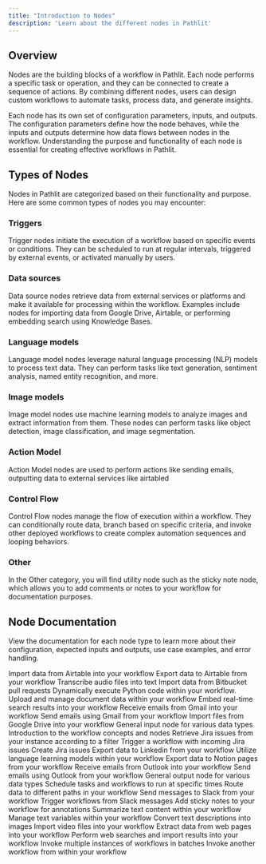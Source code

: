 ```yaml
---
title: "Introduction to Nodes"
description: 'Learn about the different nodes in Pathlit'
---
```


## Overview
Nodes are the building blocks of a workflow in Pathlit. Each node performs a specific task or operation, and they can be connected to create a sequence of actions. By combining different nodes, users can design custom workflows to automate tasks, process data, and generate insights.

Each node has its own set of configuration parameters, inputs, and outputs. The configuration parameters define how the node behaves, while the inputs and outputs determine how data flows between nodes in the workflow. Understanding the purpose and functionality of each node is essential for creating effective workflows in Pathlit.

## Types of Nodes
Nodes in Pathlit are categorized based on their functionality and purpose. Here are some common types of nodes you may encounter:

### Triggers
Trigger nodes initiate the execution of a workflow based on specific events or conditions. They can be scheduled to run at regular intervals, triggered by external events, or activated manually by users.

### Data sources
Data source nodes retrieve data from external services or platforms and make it available for processing within the workflow. Examples include nodes for importing data from Google Drive, Airtable, or performing embedding search using Knowledge Bases.

### Language models
Language model nodes leverage natural language processing (NLP) models to process text data. They can perform tasks like text generation, sentiment analysis, named entity recognition, and more.

### Image models
Image model nodes use machine learning models to analyze images and extract information from them. These nodes can perform tasks like object detection, image classification, and image segmentation.

### Action Model
Action Model nodes are used to perform actions like sending emails, outputting data to external services like airtabled

### Control Flow
Control Flow nodes manage the flow of execution within a workflow. They can conditionally route data, branch based on specific criteria, and invoke other deployed workflows to create complex automation sequences and looping behaviors.

### Other
In the Other category, you will find utility node such as the sticky note node, which allows you to add comments or notes to your workflow for documentation purposes.

## Node Documentation

View the documentation for each node type to learn more about their configuration, expected inputs and outputs, use case examples, and error handling.

<CardGroup>
  <Card title="Airtable Input" href="/pathways/airtable-in">
    Import data from Airtable into your workflow
  </Card>
  <Card title="Airtable Output" href="/pathways/airtable-out">
    Export data to Airtable from your workflow
  </Card>
  <Card title="Audio Transcribe" href="/pathways/audio-transcribe">
    Transcribe audio files into text
  </Card>
  <Card title="Bitbucket PR Input" href="/pathways/bitbucket-pr-input">
    Import data from Bitbucket pull requests
  </Card>
  <Card title="Code Execution" href="/pathways/code">
    Dynamically execute Python code within your workflow.
  </Card>
  <Card title="Document Data" href="/pathways/document-data">
    Upload and manage document data within your workflow
  </Card>
  <Card title="Embed Search" href="/pathways/embed-search">
    Embed real-time search results into your workflow
  </Card>
  <Card title="Gmail Receive" href="/pathways/gmail-receive">
    Receive emails from Gmail into your workflow
  </Card>
  <Card title="Gmail Send" href="/pathways/gmail-send">
    Send emails using Gmail from your workflow
  </Card>
  <Card title="Google Drive Input" href="/pathways/google-drive-input">
    Import files from Google Drive into your workflow
  </Card>
  <Card title="Input" href="/pathways/input">
    General input node for various data types
  </Card>
  <Card title="Introduction" href="/pathways/introduction">
    Introduction to the workflow concepts and nodes
  </Card>
  <Card title="Jira Issue Input" href="/pathways/jira-issue-input">
    Retrieve Jira issues from your instance according to a filter
  </Card>
  <Card title="Jira Issue Receive" href="/pathways/jira-issue-receive">
    Trigger a workflow with incoming Jira issues
  </Card>
  <Card title="Jira Issue Output" href="/pathways/jira-issue-output">
    Create Jira issues
  </Card>
  <Card title="Linkedin Output" href="/pathways/linkedin-output">
    Export data to Linkedin from your workflow
  </Card>
  <Card title="Llm" href="/pathways/llm">
    Utilize language learning models within your workflow
  </Card>
  <Card title="Notion Page Output" href="/pathways/notion-page-output">
    Export data to Notion pages from your workflow
  </Card>
  <Card title="Outlook Receive" href="/pathways/outlook-receive">
    Receive emails from Outlook into your workflow
  </Card>
  <Card title="Outlook Send" href="/pathways/outlook-send">
    Send emails using Outlook from your workflow
  </Card>
  <Card title="Output" href="/pathways/output">
    General output node for various data types
  </Card>
  <Card title="Scheduler" href="/pathways/scheduler">
    Schedule tasks and workflows to run at specific times
  </Card>
  <Card title="Simple Router" href="/pathways/simple-router">
    Route data to different paths in your workflow
  </Card>
  <Card title="Slack Message Send" href="/pathways/slack-message-send">
    Send messages to Slack from your workflow
  </Card>
  <Card title="Slack Trigger" href="/pathways/slack-trigger">
    Trigger workflows from Slack messages
  </Card>
  <Card title="Sticky Note" href="/pathways/sticky-note">
    Add sticky notes to your workflow for annotations
  </Card>
  <Card title="Summarizer" href="/pathways/summarizer">
    Summarize text content within your workflow
  </Card>
  <Card title="Text Variable" href="/pathways/text-variable">
    Manage text variables within your workflow
  </Card>
  <Card title="Text to Image" href="/pathways/text2image">
    Convert text descriptions into images
  </Card>
  <Card title="Video Input" href="/pathways/video-input">
    Import video files into your workflow
  </Card>
  <Card title="Web Extract" href="/pathways/web-extract">
    Extract data from web pages into your workflow
  </Card>
  <Card title="Web Search" href="/pathways/web-search">
    Perform web searches and import results into your workflow
  </Card>
  <Card title="Workflow Batch Invocation" href="/pathways/workflow-batch-invocation">
    Invoke multiple instances of workflows in batches
  </Card>
  <Card title="Workflow Invocation" href="/pathways/workflow-invocation">
    Invoke another workflow from within your workflow
  </Card>
</CardGroup>